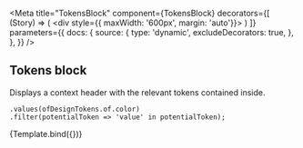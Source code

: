 

<Meta
  title="TokensBlock"
  component={TokensBlock}
  decorators={[
    (Story) => (
      <div style={{ maxWidth: '600px', margin: 'auto'}}>
        <Story />
      </div>
    )
  ]}
  parameters={{
    docs: {
      source: {
        type: 'dynamic',
        excludeDecorators: true,
      },
    },
  }}
/>

## Tokens block

Displays a context header with the relevant tokens contained inside.


    .values(ofDesignTokens.of.color)
    .filter(potentialToken => 'value' in potentialToken);

<Canvas>
  <Story name="Default" args={{ path: ['of', 'color'], tokens: colorTokens }}>
    {Template.bind({})}
  </Story>
</Canvas>

<ArgsTable of={TokensBlock} />
